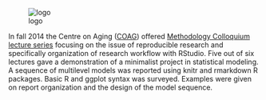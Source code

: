 ![logo][logo]

In fall 2014 the Centre on Aging ([COAG](http://www.coag.uvic.ca/)) offered  [Methodology Colloquium lecture series](http://ialsa.github.io/COAG-colloquium-2014F/) focusing on the issue of reproducible research and specifically organization of research workflow with RStudio.  Five out of six lectures gave a demonstration of a minimalist project in statistical modeling. A sequence of multilevel models was reported using knitr and rmarkdown R packages. Basic R and ggplot syntax was surveyed. Examples were given on report organization and the design of the model sequence.

[logo]:./images/ialsa_long.png